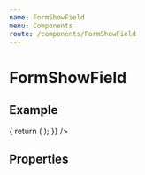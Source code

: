 ```yaml
---
name: FormShowField
menu: Components
route: /components/FormShowField
---
```



# FormShowField

## Example

<Playground>
  <Form
    render={() => {
      return (
        <FormShowField
          icon="extension"
          name="fieldName"
          label="Field Label"
          value="This is a permanently disabled field that only displays things"
        />
      );
    }}
  />
</Playground>

## Properties

<Props of={FormShowField} />
